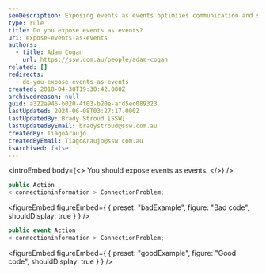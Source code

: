 ```yaml
---
seoDescription: Exposing events as events optimizes communication and streamlines programming.
type: rule
title: Do you expose events as events?
uri: expose-events-as-events
authors:
  - title: Adam Cogan
    url: https://ssw.com.au/people/adam-cogan
related: []
redirects:
  - do-you-expose-events-as-events
created: 2018-04-30T19:30:42.000Z
archivedreason: null
guid: a322a946-b020-4f03-b20e-afd5ec089323
lastUpdated: 2024-06-08T03:27:17.000Z
lastUpdatedBy: Brady Stroud [SSW]
lastUpdatedByEmail: bradystroud@ssw.com.au
createdBy: TiagoAraujo
createdByEmail: TiagoAraujo@ssw.com.au
isArchived: false
---
```


<introEmbed
  body={<>
You should expose events as events.
  </>}
/>
```csharp
public Action
< connectioninformation > ConnectionProblem;
```
<figureEmbed figureEmbed={ {
  preset: "badExample",
  figure: "Bad code",
  shouldDisplay: true
} } />


```csharp
public event Action
< connectioninformation > ConnectionProblem;
```
<figureEmbed figureEmbed={ {
  preset: "goodExample",
  figure: "Good code",
  shouldDisplay: true
} } />
